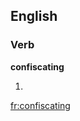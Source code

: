
==English==

===Verb===
'''confiscating'''

# {{present participle of|[[confiscate]]}}

[[fr:confiscating]]